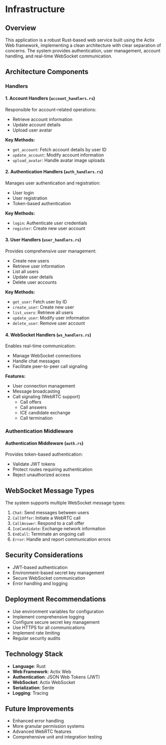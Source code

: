 # Infrastructure

## Overview

This application is a robust Rust-based web service built using the Actix Web framework, implementing a clean architecture with clear separation of concerns. The system provides authentication, user management, account handling, and real-time WebSocket communication.

## Architecture Components

### Handlers

#### 1. Account Handlers (`account_handlers.rs`)
Responsible for account-related operations:
- Retrieve account information
- Update account details
- Upload user avatar

**Key Methods:**
- `get_account`: Fetch account details by user ID
- `update_account`: Modify account information
- `upload_avatar`: Handle avatar image uploads

#### 2. Authentication Handlers (`auth_handlers.rs`)
Manages user authentication and registration:
- User login
- User registration
- Token-based authentication

**Key Methods:**
- `login`: Authenticate user credentials
- `register`: Create new user account

#### 3. User Handlers (`user_handlers.rs`)
Provides comprehensive user management:
- Create new users
- Retrieve user information
- List all users
- Update user details
- Delete user accounts

**Key Methods:**
- `get_user`: Fetch user by ID
- `create_user`: Create new user
- `list_users`: Retrieve all users
- `update_user`: Modify user information
- `delete_user`: Remove user account

#### 4. WebSocket Handlers (`ws_handlers.rs`)
Enables real-time communication:
- Manage WebSocket connections
- Handle chat messages
- Facilitate peer-to-peer call signaling

**Features:**
- User connection management
- Message broadcasting
- Call signaling (WebRTC support)
  - Call offers
  - Call answers
  - ICE candidate exchange
  - Call termination

### Authentication Middleware

#### Authentication Middleware (`auth.rs`)
Provides token-based authentication:
- Validate JWT tokens
- Protect routes requiring authentication
- Reject unauthorized access

## WebSocket Message Types

The system supports multiple WebSocket message types:

1. `Chat`: Send messages between users
2. `CallOffer`: Initiate a WebRTC call
3. `CallAnswer`: Respond to a call offer
4. `IceCandidate`: Exchange network information
5. `EndCall`: Terminate an ongoing call
6. `Error`: Handle and report communication errors

## Security Considerations

- JWT-based authentication
- Environment-based secret key management
- Secure WebSocket communication
- Error handling and logging

## Deployment Recommendations

- Use environment variables for configuration
- Implement comprehensive logging
- Configure secure secret key management
- Use HTTPS for all communications
- Implement rate limiting
- Regular security audits

## Technology Stack

- **Language**: Rust
- **Web Framework**: Actix Web
- **Authentication**: JSON Web Tokens (JWT)
- **WebSocket**: Actix WebSocket
- **Serialization**: Serde
- **Logging**: Tracing

## Future Improvements

- Enhanced error handling
- More granular permission systems
- Advanced WebRTC features
- Comprehensive unit and integration testing